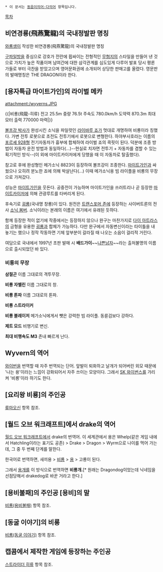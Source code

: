  * 이 문서는 [[동음이의어·다의어]] 항목입니다.

[[목차]]
== 비연경룡(飛燕驚龍)의 국내정발판 명칭 ==
[[와룡생]]이 작성한 비연경룡(飛燕驚龍)의 국내정발판 명칭

[[구파일방]]을 중심으로 강호가 전란에 휩싸이는 전형적인 [[무협지]]의 스타일을 만들어 낸 것으로 가치가 높은 작품이며 남여간에 대한 삼각관계를 심도있게 다루어 발표 당시 평론가들로 부터 극찬을 받았고으며 영어문화권에 소개되어 상당한 판매고를 올렸다. 영문판의 발매명칭은 THE DRAGON이라 한다.

== [용자특급 마이트가인]의 라이벌 메카 ==
attachment:/wyverns.JPG

{{|비룡(飛龍-히류)
전고 25.5m 
중량 76.5t 
주속도 780.0km/h 
도약력 870.3m 
최대 모터 출력 770000 마력|}}

[[볼프강 박사]]가 완성시킨 소닉을 파일럿인 [[라이바루 죠]]가 멋대로 개명하여 비룡이라 칭했다. 가변 전투 로봇으로 초전도 전투기에서 로봇으로 변형한다. 하야부사호라는 이름의 [http://blog.naver.com/parkpro0722/140030469200 포르셰 928형] 전기자동차가 흉부에 합체하여 라이벌 죠의 콕핏이 된다. 덕분에 조종 방법이 자동차 운전 방법과 동일하다(…)--현실로 치자면 전투기 + 자동차를 겸할 수 있는 획기적인 방식--(이 외에 마이트카이저에게 당했을 때 이 자동차로 탈출했다).

참고로 후에 완성형인 메가소닉 8823이 등장하여 볼프강이 조종한다. [[마이트가인]]과 싸웠으나 오히려 분노한 죠에 의해 박살난다(…) 이때 메가소닉용 빔 라이플을 비룡의 무장으로 가져갔다. 

성능은 [[마이트가인]]을 웃돈다. 공중전이 가능하며 마이트가인을 쓰러트리나 곧 등장한 [[마이트카이저]]에 의해 관광루트를 타버리게 된다.

후속기로 [[굉룡]](국내명 창룡)이 있다. 원전은 [[트랜스포머 존]]에 등장하는 사이버트론의 전사 [[소닉 봄버]]. 소닉이라는 본래의 이름은 여기에서 유래된 듯하다.

함께 등장한 적이 없기에 작중에서는 등장하지 않으나 완구는 마찬가지로 [[다이 아트라스]]의 금형을 유용한 [[굉룡]]과 합체가 가능하다. 다만 완구에서 자동변신이라는 타이틀을 내놓기는 했으나 정작 작동하면 기체 앞부분이 갈라질 때 나오는 소음이 걸리적 거린다. 

여담으로 국내에서 1997년 초판 발매 시 '''배드가이'''~~[[나쁜남자]]~~라는 출처불명의 이름으로 출시되었던 바 있다.

=== 비룡의 무장 ===
'''삼절곤'''
이름 그대로의 격투무장.

'''비룡 자벨린'''
이름 그대로의 창.

'''비룡 톤파'''
이름 그대로의 톤파.

'''비룡 스트라이커'''

'''비룡 블레이저'''
메가소닉에게서 뺏은 강력한 빔 라이플. 동륜검보다 강하다.

'''제트 모드'''
비행기로 변신.

'''최대 비행속도 M3'''
존내 빠르게 난다.

== Wyvern의 역어 ==
[[와이번]]을 번역할 때 자주 번역되는 단어. 앞발이 퇴화하고 날개가 되어버린 외모 때문에 '나는 용'이라는 느낌이 강화되어서 자주 쓰이는 모양이다. 그래서 [[SK 와이번스]]를 가리켜 '비룡'이라 하기도 한다.

== [요리왕 비룡]의 주인공 ==
[[류마오신]] 항목 참조.

== [월드 오브 워크래프트]에서 drake의 역어 ==
[[월드 오브 워크래프트]]에서 drake의 번역어. 이 세계관에서 용은 Whelp(같은 게임 내에서 Hatchling이라는 표기도 공존) > Drake > Dragon > Wyrm으로 나이를 먹어 가는데, 그 중 두 번째 단계를 말한다.

한국어로 번역하면, 새끼용 > [[비룡]] > [[용]] > 고룡이 된다.

그래서 [[용개]]를 이 방식으로 번역하면 '''비룡개.'''[* 원래는 Dragondog이었는데 닉네임을 선점당해서 drakedog로 바꾼 거라고 한다.]

== [용비불패]의 주인공 [용비]의 말 ==
[[비룡(용비불패)]] 항목 참조.

== [동굴 이야기]의 비룡 ==
[[비룡(동굴 이야기)]] 항목 참조.

== 캡콤에서 제작한 게임에 등장하는 주인공 ==
[[스트라이더 히류]] 항목 참조.
